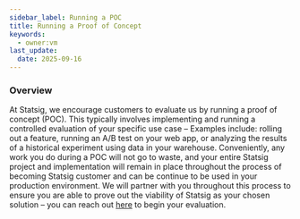 ```yaml
---
sidebar_label: Running a POC
title: Running a Proof of Concept
keywords:
  - owner:vm
last_update:
  date: 2025-09-16
---
```


### Overview

At Statsig, we encourage customers to evaluate us by running a proof of concept (POC). This typically involves implementing and running a controlled evaluation of your specific use case – Examples include: rolling out a feature, running an A/B test on your web app, or analyzing the results of a historical experiment using data in your warehouse. Conveniently, any work you do during a POC will not go to waste, and your entire Statsig project and implementation will remain in place throughout the process of becoming Statsig customer and can be continue to be used in your production environment. We will partner with you throughout this process to ensure you are able to prove out the viability of Statsig as your chosen solution – you can reach out [here](https://www.statsig.com/contact/demo) to begin your evaluation. 
